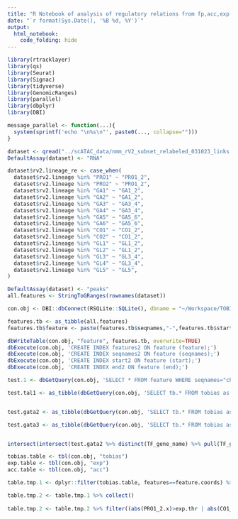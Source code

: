```yaml
---
title: "R Notebook of analysis of regulatory relations from fp,acc,exp and C&T data"
date: "`r format(Sys.Date(), '%B %d, %Y')`"
output: 
  html_notebook:
    code_folding: hide
---
```


```r
library(rtracklayer)
library(qs)
library(Seurat)
library(Signac)
library(tidyverse)
library(GenomicRanges)
library(parallel)
library(dbplyr)
library(DBI)
```


```r
message_parallel <- function(...){
  system(sprintf('echo "\n%s\n"', paste0(..., collapse="")))
}
```

```r
dataset <- qread("../scATAC_data/nmm_rV2_subset_relabeled_031023_links.qs", nthreads = 10)
DefaultAssay(dataset) <- "RNA"

dataset$rv2.lineage_re <- case_when(
  dataset$rv2.lineage %in% "PRO1" ~ "PRO1_2",
  dataset$rv2.lineage %in% "PRO2" ~ "PRO1_2",
  dataset$rv2.lineage %in% "GA1" ~ "GA1_2",
  dataset$rv2.lineage %in% "GA2" ~ "GA1_2",
  dataset$rv2.lineage %in% "GA3" ~ "GA3_4",
  dataset$rv2.lineage %in% "GA4" ~ "GA3_4",
  dataset$rv2.lineage %in% "GA5" ~ "GA5_6",
  dataset$rv2.lineage %in% "GA6" ~ "GA5_6",
  dataset$rv2.lineage %in% "CO1" ~ "CO1_2",
  dataset$rv2.lineage %in% "CO2" ~ "CO1_2",
  dataset$rv2.lineage %in% "GL1" ~ "GL1_2",
  dataset$rv2.lineage %in% "GL2" ~ "GL1_2",
  dataset$rv2.lineage %in% "GL3" ~ "GL3_4",
  dataset$rv2.lineage %in% "GL4" ~ "GL3_4",
  dataset$rv2.lineage %in% "GL5" ~ "GL5",
)

DefaultAssay(dataset) <- "peaks"
all.features <- StringToGRanges(rownames(dataset))
```

```r
con.obj <- DBI::dbConnect(RSQLite::SQLite(), dbname = "~/Workspace/TOBIAS.dr.h12_2.sqlite")
```

```r
features.tb <- as_tibble(all.features)
features.tb$feature <- paste(features.tb$seqnames,"-",features.tb$start,"-",features.tb$end,sep="")

dbWriteTable(con.obj, "feature", features.tb, overwrite=TRUE)
dbExecute(con.obj, 'CREATE INDEX features2 ON feature (feature);')
dbExecute(con.obj, 'CREATE INDEX seqnames2 ON feature (seqnames);')
dbExecute(con.obj, 'CREATE INDEX start2 ON feature (start);')
dbExecute(con.obj, 'CREATE INDEX end2 ON feature (end);')
```

```r
test.1 <- dbGetQuery(con.obj, 'SELECT * FROM feature WHERE seqnames="chr4" AND start>=114986077 AND end<=115134633')

test.tal1 <- as_tibble(dbGetQuery(con.obj, 'SELECT tb.* FROM tobias as tb,feature as ft, exp as exp WHERE ft.seqnames="chr4" AND ft.start>=114986077 AND ft.end<=115134633 AND tb.features==ft.feature AND mean_cons>0.5 AND exp.ensg_id=tb.ensg_id AND (tb.PRO1_2_bound=1 OR tb.CO1_2_bound=1 OR tb.GA1_2_bound=1) AND (exp.CO1_2>1.2 OR exp.GA1_2>1.2 OR exp.PRO1_2>1.2)'))


test.gata2 <- as_tibble(dbGetQuery(con.obj, 'SELECT tb.* FROM tobias as tb,feature as ft, exp as exp WHERE ft.seqnames="chr6" AND ft.start>=88103987 AND ft.end<=88301611 AND tb.features==ft.feature AND mean_cons>0.5 AND exp.ensg_id=tb.ensg_id AND (tb.PRO1_2_bound=1 OR tb.CO1_2_bound=1 OR tb.GA1_2_bound=1) AND (exp.CO1_2>1.2 OR exp.GA1_2>1.2 OR exp.PRO1_2>1.2)'))

test.gata3 <- as_tibble(dbGetQuery(con.obj, 'SELECT tb.* FROM tobias as tb,feature as ft, exp as exp WHERE ft.seqnames="chr2" AND ft.start>=9834965 AND ft.end<=9996391 AND tb.features==ft.feature AND mean_cons>0.5 AND exp.ensg_id=tb.ensg_id AND (tb.PRO1_2_bound=1 OR tb.CO1_2_bound=1 OR tb.GA1_2_bound=1) AND (exp.CO1_2>1.2 OR exp.GA1_2>1.2 OR exp.PRO1_2>1.2)'))


intersect(intersect(test.gata2 %>% distinct(TF_gene_name) %>% pull(TF_gene_name), test.tal1 %>% distinct(TF_gene_name) %>% pull(TF_gene_name)),test.gata3 %>% distinct(TF_gene_name) %>% pull(TF_gene_name))


```


```r
tobias.table <- tbl(con.obj, "tobias")
exp.table <- tbl(con.obj, "exp")
acc.table <- tbl(con.obj, "acc")

table.tmp.1 <- dplyr::filter(tobias.table, features==feature.coords) %>% left_join(exp.table) %>% left_join(acc.table, by=c("features"="features"))

table.tmp.2 <- table.tmp.1 %>% collect()
  
table.tmp.2 <- table.tmp.2 %>% filter((abs(PRO1_2.x)>exp.thr | abs(CO1_2.x)>exp.thr | abs(GA1_2.x)>exp.thr) & (PRO1_2_bound==1 | CO1_2_bound==1 | GA1_2_bound==1) & mean_cons>mean_cons_thr) %>% arrange(start)
  
```

